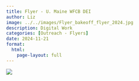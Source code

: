 ```yaml
---
title: Flyer - U. Maine WFCB DEI
author: Liz
image: ../../images/Flyer_bakeoff_flyer_2024.jpg
description: Digital Work
categories: [Outreach - Flyers]
date: 2024-11-21
format:
  html:
    page-layout: full
---
```


![](../../images/Flyer_bakeoff_flyer_2024.jpg)